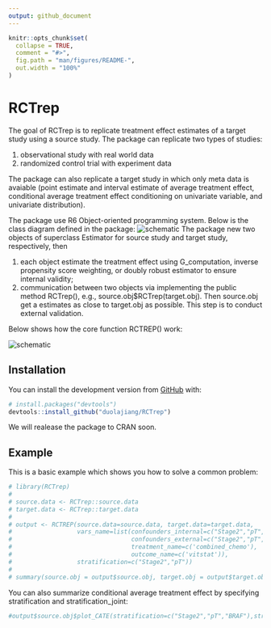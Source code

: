 ```yaml
---
output: github_document
---
```


<!-- README.md is generated from README.Rmd. Please edit that file -->

```r
knitr::opts_chunk$set(
  collapse = TRUE,
  comment = "#>",
  fig.path = "man/figures/README-",
  out.width = "100%"
)
```
# RCTrep

<!-- badges: start -->
The goal of RCTrep is to replicate treatment effect estimates of a target study using a source study. The package can replicate two types of studies: 

1. observational study with real world data 
2. randomized control trial with experiment data

The package can also replicate a target study in which only meta data is avaiable (point estimate and interval estimate of average treatment effect, conditional average treatment effect conditioning on univariate variable, and univariate distribution). 

The package use R6 Object-oriented programming system. Below is the class diagram defined in the package: 
![schematic](man/figures/README-UML.png)
The package new two objects of superclass Estimator for source study and target study, respectively, then 

1. each object estimate the treatment effect using G_computation, inverse propensity score weighting, or doubly robust estimator to ensure internal validity; 
2. communication between two objects via implementing the public method RCTrep(), e.g., source.obj$RCTrep(target.obj). Then source.obj get a estimates as close to target.obj as possible. This step is to conduct external validation. 

Below shows how the core function RCTREP() work:

![schematic](man/figures/README-function_call.png)
<!-- badges: end -->

## Installation

<!-- You can install the released version of RCTrep from [CRAN](https://CRAN.R-project.org) with: -->

<!-- ``` r -->
<!-- install.packages("RCTrep") -->
<!-- ``` -->

You can install the development version from [GitHub](https://github.com/) with:

``` r
# install.packages("devtools")
devtools::install_github("duolajiang/RCTrep")
```

We will realease the package to CRAN soon. 

## Example

This is a basic example which shows you how to solve a common problem:

```r
# library(RCTrep)
# 
# source.data <- RCTrep::source.data
# target.data <- RCTrep::target.data
# 
# output <- RCTREP(source.data=source.data, target.data=target.data,
#                  vars_name=list(confounders_internal=c("Stage2","pT","age","BRAF"),
#                                 confounders_external=c("Stage2","pT","age","BRAF"),
#                                 treatment_name=c('combined_chemo'),
#                                 outcome_name=c('vitstat')),
#                  stratification=c("Stage2","pT"))
# 
# summary(source.obj = output$source.obj, target.obj = output$target.obj)
```

You can also summarize conditional average treatment effect by specifying stratification and stratification_joint: 

```r
#output$source.obj$plot_CATE(stratification=c("Stage2","pT","BRAF"),stratification_joint = TRUE)
```
